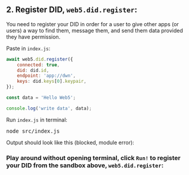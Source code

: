 ## 2. Register DID, `web5.did.register`:

You need to register your DID in order for a user to give other apps (or users) a way to find them, message them, and send them data provided they have permission.

Paste in `index.js`:
```js
await web5.did.register({
    connected: true,
    did: did.id,
    endpoint: 'app://dwn',
    keys: did.keys[0].keypair,
});

const data = 'Hello Web5';

console.log('write data', data);
```

Run `index.js` in terminal:
<pre>node src/index.js</pre>

Output should look like this (blocked, module error):

### Play around without opening terminal, click `Run!` to register your DID from the sandbox above, `web5.did.register`:
